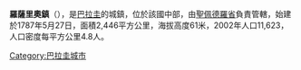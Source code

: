 '''羅薩里奧鎮'''（{{lang-es|Villa del Rosario}}），是[[巴拉圭|巴拉圭]]的城鎮，位於該國中部，由[[聖佩德羅省|聖佩德羅省]]負責管轄，始建於1787年5月27日，面積2,446平方公里，海拔高度61米，2002年人口11,623，人口密度每平方公里4.8人。

{{Coord|24|26|S|60|57|W|display=title}}

{{Paraguay-geo-stub}}
[[Category:巴拉圭城市|Category:巴拉圭城市]]